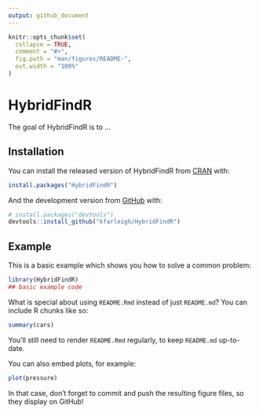 ```yaml
---
output: github_document
---
```


<!-- README.md is generated from README.Rmd. Please edit that file -->

```r
knitr::opts_chunk$set(
  collapse = TRUE,
  comment = "#>",
  fig.path = "man/figures/README-",
  out.width = "100%"
)
```

# HybridFindR

<!-- badges: start -->
<!-- badges: end -->

The goal of HybridFindR is to ...

## Installation

You can install the released version of HybridFindR from [CRAN](https://CRAN.R-project.org) with:

``` r
install.packages("HybridFindR")
```

And the development version from [GitHub](https://github.com/) with:

``` r
# install.packages("devtools")
devtools::install_github("kfarleigh/HybridFindR")
```
## Example

This is a basic example which shows you how to solve a common problem:

```r
library(HybridFindR)
## basic example code
```

What is special about using `README.Rmd` instead of just `README.md`? You can include R chunks like so:

```r
summary(cars)
```

You'll still need to render `README.Rmd` regularly, to keep `README.md` up-to-date.

You can also embed plots, for example:

```r
plot(pressure)
```

In that case, don't forget to commit and push the resulting figure files, so they display on GitHub!

